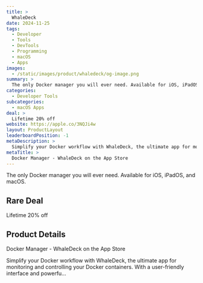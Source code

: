 ```yaml
---
title: >
  WhaleDeck
date: 2024-11-25
tags:
  - Developer
  - Tools
  - DevTools
  - Programming
  - macOS
  - Apps
images:
  - /static/images/product/whaledeck/og-image.png
summary: >
  The only Docker manager you will ever need. Available for iOS, iPadOS, and macOS.
categories:
  - Developer Tools
subcategories:
  - macOS Apps
deal: >
  Lifetime 20% off
website: https://apple.co/3NQJi4w
layout: ProductLayout
leaderboardPosition: -1
metaDescription: >
  Simplify your Docker workflow with WhaleDeck, the ultimate app for monitoring and controlling your Docker containers. With a user-friendly interface and powerfu…
metaTitle: >
  ‎Docker Manager - WhaleDeck on the App Store
---
```

The only Docker manager you will ever need. Available for iOS, iPadOS, and macOS.

## Rare Deal

Lifetime 20% off

## Product Details

‎Docker Manager - WhaleDeck on the App Store

Simplify your Docker workflow with WhaleDeck, the ultimate app for monitoring and controlling your Docker containers. With a user-friendly interface and powerfu…
